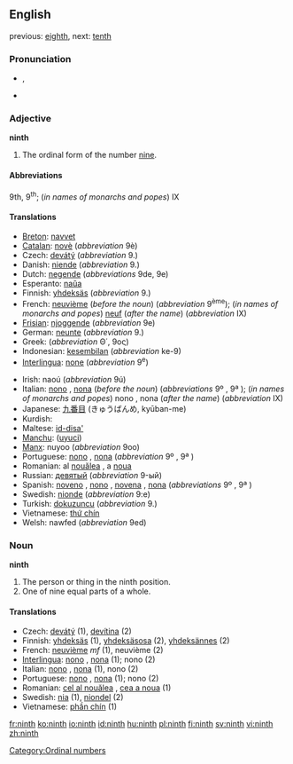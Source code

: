 {{wikipedia}}
==English==
previous: [[eighth]], next: [[tenth]]

===Pronunciation===
*{{IPA|/naɪnθ/}}, {{SAMPA|/naInT/}}
*{{audio|en-us-ninth.ogg|Audio (US)}}

===Adjective===
'''ninth'''

# The ordinal form of the number [[nine]].

====Abbreviations====
9th, 9<sup>th</sup>; (''in names of monarchs and popes'') IX

====Translations====
{{top}}
*[[Breton]]: [[navvet]]
*[[Catalan]]: [[novè]] (''abbreviation'' 9è)
*Czech: [[devátý]] (''abbreviation'' 9.)
*Danish: [[niende]] (''abbreviation'' 9.)
*Dutch: [[negende]] (''abbreviations'' 9de, 9e)
*Esperanto: [[naŭa]]
*Finnish: [[yhdeksäs]] (''abbreviation'' 9.)
*French: [[neuvième]] (''before the noun'') (''abbreviation'' 9<sup>ème</sup>); (''in names of monarchs and popes'') [[neuf]] (''after the name'') (''abbreviation'' IX)
*[[Frisian]]: [[njoggende]] (''abbreviation'' 9e)
*German: [[neunte]] (''abbreviation'' 9.)
*Greek: {{t|el|ένατος}} (''abbreviation'' Θ΄, 9ος)
*Indonesian: [[kesembilan]] (''abbreviation'' ke-9)
*[[Interlingua]]: [[none]] (''abbreviation'' 9<sup>e</sup>)
{{mid}}
*Irish: naoú (''abbreviation'' 9ú)
*Italian: [[nono]] {{m}}, [[nona]] {{f}} (''before the noun'') (''abbreviations'' 9º {{m}}, 9ª {{f}}); (''in names of monarchs and popes'') nono {{m}}, nona {{f}} (''after the name'') (''abbreviation'' IX)
*Japanese: [[九番目]] (きゅうばんめ, kyūban-me)
*Kurdish: {{KUchar|[[نۆیه‌م]]}}
*Maltese: [[id-disa']]
*[[Manchu]]: ([[uyuci]])
*[[Manx]]: nuyoo (''abbreviation'' 9oo)
*Portuguese: [[nono]] {{m}}, [[nona]] {{f}} (''abbreviation'' 9º {{m}}, 9ª {{f}})
*Romanian: al [[nouălea]] {{m}}, a [[noua]] {{f}}
*Russian: [[девятый]] (''abbreviation'' 9-ый)
*Spanish: [[noveno]] {{m}}, [[nono]] {{m}}, [[novena]] {{f}}, [[nona]] {{f}} (''abbreviations'' 9º {{m}}, 9ª {{f}})
*Swedish: [[nionde]] (''abbreviation'' 9:e)
*Turkish: [[dokuzuncu]] (''abbreviation'' 9.)
*Vietnamese: [[thứ chín]]
*Welsh: nawfed (''abbreviation'' 9ed)
{{bottom}}

===Noun===
'''ninth'''

# The person or thing in the ninth position.
# One of nine equal parts of a whole.

====Translations====
*Czech: [[devátý]] {{m}} (1), [[devítina]] {{f}} (2)
*Finnish: [[yhdeksäs]] (1), [[yhdeksäsosa]] (2), [[yhdeksännes]] (2)
*French: [[neuvième]] ''mf'' (1), neuvième {{m}} (2)
*[[Interlingua]]: [[nono]] {{m}}, [[nona]] {{f}} (1); nono (2)
*Italian: [[nono]] {{m}}, [[nona]] {{f}} (1), nono {{m}} (2)
*Portuguese: [[nono]] {{m}}, [[nona]] {{f}} (1); nono {{m}} (2)
*Romanian: [[cel al nouălea]] {{m}}, [[cea a noua]] {{f}} (1)
*Swedish: [[nia]] {{c}} (1), [[niondel]] {{c}} (2)
*Vietnamese: [[phần chín]] (1)

[[Category:Ordinal numbers]]

[[fr:ninth]]
[[ko:ninth]]
[[io:ninth]]
[[id:ninth]]
[[hu:ninth]]
[[pl:ninth]]
[[fi:ninth]]
[[sv:ninth]]
[[vi:ninth]]
[[zh:ninth]]